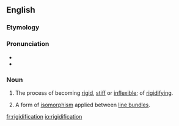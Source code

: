 ==English==

===Etymology===
{{suffix|rigid|ification|lang=en}}

===Pronunciation===
* {{IPA|ɹɪˌdʒɪdɪfɪˈkeɪʃən|lang=en}}
* {{rhymes|eɪʃən|lang=en}}

===Noun===
{{en-noun}}

# {{lb|en|uncountable}} The process of becoming [[rigid]], [[stiff]] or [[inflexible]]; of [[rigidify]]ing.
# {{lb|en|geometry}} A form of [[isomorphism]] applied between [[line bundle]]s.

[[fr:rigidification]]
[[io:rigidification]]